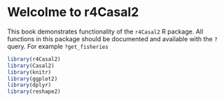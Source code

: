 # Welcolme to **r4Casal2**

This book demonstrates functionality of the `r4Casal2` R package. All functions in this package should be documented and available with the `?` query. For example `?get_fisheries`


```r
library(r4Casal2)
library(Casal2)
library(knitr)
library(ggplot2)
library(dplyr)
library(reshape2)
```



